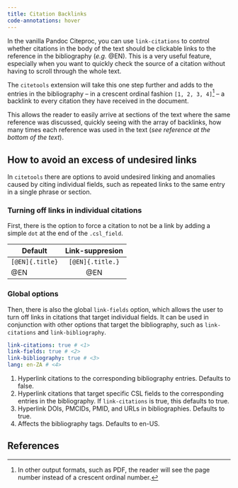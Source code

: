 ```yaml
---
title: Citation Backlinks
code-annotations: hover
---
```


In the vanilla Pandoc Citeproc, you can use `link-citations` to control whether citations in the body of the text should be clickable links to the reference in the bibliography (*e.g.* [@EN]{.title-short}). This is a very useful feature, especially when you want to quickly check the source of a citation without having to scroll through the whole text.


::: {.callout-tip appearance="simple"}
The `citetools` extension will take this one step further and adds to the entries in the bibliography -- in a crescent ordinal fashion `[1, 2, 3, 4]`^[In other output formats, such as PDF, the reader will see the page number instead of a crescent ordinal number.] --  a backlink to every citation they have received in the document.
:::

This allows the reader to easily arrive at sections of the text where the same reference was discussed, quickly seeing with the array of backlinks, how many times each reference was used in the text (_see reference at the bottom of the text_).

## How to avoid an excess of undesired links

In `citetools` there are options to avoid undesired linking and anomalies caused by citing individual fields, such as repeated links to the same entry in a single phrase or section.

### Turning off links in individual citations

First, there is the option to force a citation to not be a link by adding a simple `dot` at the end of the `.csl_field`.

| Default         | Link-suppresion  |
|-----------------|:----------------:|
| `[@EN]{.title}` | `[@EN]{.title.}` |
| [@EN]{.title}   | [@EN]{.title.}   |

### Global options

Then, there is also the global `link-fields` option, which allows the user to turn off links in citations that target individual fields. It can be used in conjunction with other options that target the bibliography, such as `link-citations` and `link-bibliography`.

```yaml
link-citations: true # <1>
link-fields: true # <2>
link-bibliography: true # <3>
lang: en-ZA # <4>
```
1. Hyperlink citations to the corresponding bibliography entries. Defaults to false.
2. Hyperlink citations that target specific CSL fields to the corresponding entries in the bibliography. If `link-citations` is true, this defaults to true.
3. Hyperlink DOIs, PMCIDs, PMID, and URLs in bibliographies. Defaults to true.
4. Affects the bibliography tags. Defaults to en-US.

## References {.appendix}

::: {#refs_primary}
:::
